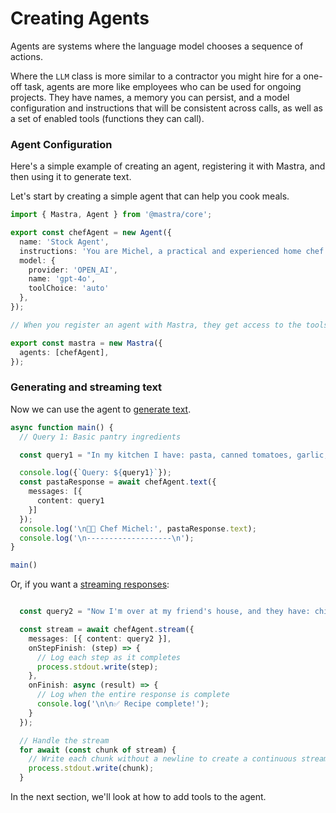 # Creating Agents

Agents are systems where the language model chooses a sequence of actions.

Where the `LLM` class is more similar to a contractor you might hire for a one-off task, agents are more like employees who can be used for ongoing projects. They have names, a memory you can persist, and a model configuration and instructions that will be consistent across calls, as well as a set of enabled tools (functions they can call).

### Agent Configuration

Here's a simple example of creating an agent, registering it with Mastra, and then using it to generate text.

Let's start by creating a simple agent that can help you cook meals.

```typescript
import { Mastra, Agent } from '@mastra/core';

export const chefAgent = new Agent({
  name: 'Stock Agent',
  instructions: 'You are Michel, a practical and experienced home chef who helps people cook great meals with whatever ingredients they have available. Your first priority is understanding what ingredients and equipment the user has access to, then suggesting achievable recipes. You explain cooking steps clearly and offer substitutions when needed, maintaining a friendly and encouraging tone throughout.',
  model: {
    provider: 'OPEN_AI',
    name: 'gpt-4o',
    toolChoice: 'auto'
  },
});

// When you register an agent with Mastra, they get access to the tools, integrations, and logger.

export const mastra = new Mastra({
  agents: [chefAgent],
});
```

### Generating and streaming text

Now we can use the agent to [generate text](https://mastra.ai/docs/guide/reference/agents/text).

```typescript
async function main() {
  // Query 1: Basic pantry ingredients

  const query1 = "In my kitchen I have: pasta, canned tomatoes, garlic, olive oil, and some dried herbs (basil and oregano). What can I make?";

  console.log({`Query: ${query1}`});
  const pastaResponse = await chefAgent.text({
    messages: [{
      content: query1
    }]
  });
  console.log('\n👨‍🍳 Chef Michel:', pastaResponse.text);
  console.log('\n-------------------\n');
}

main()
```

Or, if you want a [streaming responses](https://mastra.ai/docs/guide/reference/agents/stream):

```typescript

  const query2 = "Now I'm over at my friend's house, and they have: chicken thighs, coconut milk, sweet potatoes, and some curry powder.";

  const stream = await chefAgent.stream({
    messages: [{ content: query2 }],
    onStepFinish: (step) => {
      // Log each step as it completes
      process.stdout.write(step);
    },
    onFinish: async (result) => {
      // Log when the entire response is complete
      console.log('\n\n✅ Recipe complete!');
    }
  });

  // Handle the stream
  for await (const chunk of stream) {
    // Write each chunk without a newline to create a continuous stream
    process.stdout.write(chunk);
  }
```

In the next section, we'll look at how to add tools to the agent.

